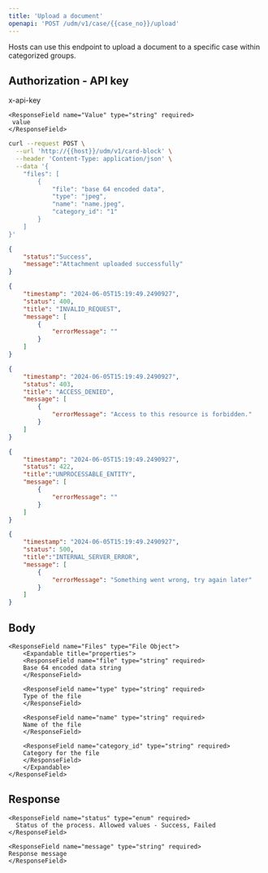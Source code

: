 ```yaml
---
title: 'Upload a document'
openapi: 'POST /udm/v1/case/{{case_no}}/upload'
---
```


<Card title="POST /udm/v1/case/{{case_no}}/upload" horizontal>
</Card>

Hosts can use this endpoint to upload a document to a specific case within categorized groups.


Authorization - API key
---
 <ResponseField name="Key" type="string" required>
      x-api-key
    </ResponseField>

    <ResponseField name="Value" type="string" required>
     value
    </ResponseField>  


<RequestExample>

```bash cURL
curl --request POST \
  --url 'http://{{host}}/udm/v1/card-block' \
  --header 'Content-Type: application/json' \
  --data '{
    "files": [
        {
            "file": "base 64 encoded data",
            "type": "jpeg",
            "name": "name.jpeg",
            "category_id": "1"
        }
    ]
}'
```
</RequestExample>

<ResponseExample>

```json 200
{
    "status":"Success",
    "message":"Attachment uploaded successfully"
}
```

```json 400
{
    "timestamp": "2024-06-05T15:19:49.2490927",
    "status": 400,
    "title": "INVALID_REQUEST",
    "message": [
        {
            "errorMessage": ""
        }
    ]
}
```

```json 403
{
    "timestamp": "2024-06-05T15:19:49.2490927",
    "status": 403,
    "title": "ACCESS_DENIED",
    "message": [
        {
            "errorMessage": "Access to this resource is forbidden."
        }
    ]
}
```

```json 422
{
    "timestamp": "2024-06-05T15:19:49.2490927",
    "status": 422,
    "title":"UNPROCESSABLE_ENTITY",
    "message": [
        {
            "errorMessage": ""
        }
    ]
}
```

```json 500
{
    "timestamp": "2024-06-05T15:19:49.2490927",
    "status": 500,
    "title":"INTERNAL_SERVER_ERROR",
    "message": [
        {
            "errorMessage": "Something went wrong, try again later"
        }
    ]
}
```
</ResponseExample>

Body
--- 

    <ResponseField name="Files" type="File Object">
        <Expandable title="properties">
        <ResponseField name="file" type="string" required>
        Base 64 encoded data string
        </ResponseField>

        <ResponseField name="type" type="string" required>
        Type of the file
        </ResponseField>

        <ResponseField name="name" type="string" required>
        Name of the file
        </ResponseField>

        <ResponseField name="category_id" type="string" required>
        Category for the file
        </ResponseField>
        </Expandable>
    </ResponseField>


Response
--- 

    <ResponseField name="status" type="enum" required>
      Status of the process. Allowed values - Success, Failed
    </ResponseField>

    <ResponseField name="message" type="string" required>
    Response message
    </ResponseField>

